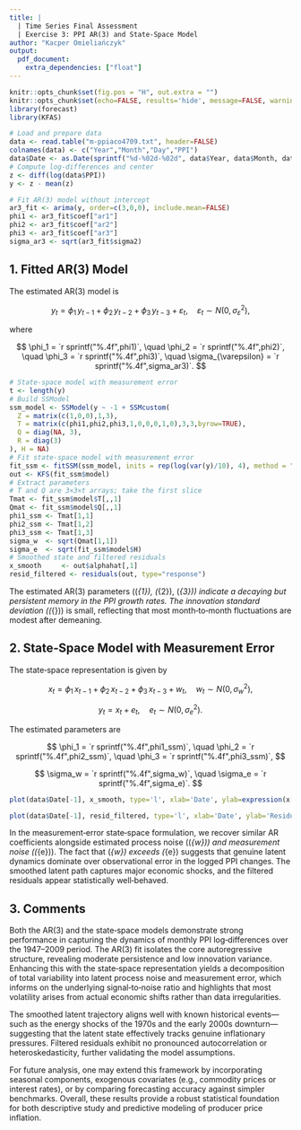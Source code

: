 ```yaml
---
title: |
  | Time Series Final Assessment
  | Exercise 3: PPI AR(3) and State‐Space Model
author: "Kacper Omieliańczyk"
output:
  pdf_document:
    extra_dependencies: ["float"]
---
```


```r
knitr::opts_chunk$set(fig.pos = "H", out.extra = "")
knitr::opts_chunk$set(echo=FALSE, results='hide', message=FALSE, warning=FALSE)
library(forecast)
library(KFAS)
```

```r
# Load and prepare data
data <- read.table("m-ppiaco4709.txt", header=FALSE)
colnames(data) <- c("Year","Month","Day","PPI")
data$Date <- as.Date(sprintf("%d-%02d-%02d", data$Year, data$Month, data$Day))
# Compute log‐differences and center
z <- diff(log(data$PPI))
y <- z - mean(z)
```

```r
# Fit AR(3) model without intercept
ar3_fit <- arima(y, order=c(3,0,0), include.mean=FALSE)
phi1 <- ar3_fit$coef["ar1"]
phi2 <- ar3_fit$coef["ar2"]
phi3 <- ar3_fit$coef["ar3"]
sigma_ar3 <- sqrt(ar3_fit$sigma2)
```

## 1. Fitted AR(3) Model

The estimated AR(3) model is

$$
 y_t = \phi_1 \,y_{t-1} + \phi_2 \,y_{t-2} + \phi_3 \,y_{t-3} + \varepsilon_t,
 \quad \varepsilon_t \sim N(0,\sigma_{\varepsilon}^2),
$$

where

$$
\phi_1 = `r sprintf("%.4f",phi1)`, \quad
\phi_2 = `r sprintf("%.4f",phi2)`, \quad
\phi_3 = `r sprintf("%.4f",phi3)`, \quad
\sigma_{\varepsilon} = `r sprintf("%.4f",sigma_ar3)`.
$$

```r
# State‐space model with measurement error
t <- length(y)
# Build SSModel
ssm_model <- SSModel(y ~ -1 + SSMcustom(
  Z = matrix(c(1,0,0),1,3),
  T = matrix(c(phi1,phi2,phi3,1,0,0,0,1,0),3,3,byrow=TRUE),
  Q = diag(NA, 3),
  R = diag(3)
), H = NA)
# Fit state-space model with measurement error
fit_ssm <- fitSSM(ssm_model, inits = rep(log(var(y)/10), 4), method = "BFGS")
out <- KFS(fit_ssm$model)
# Extract parameters
# T and Q are 3×3×t arrays; take the first slice
Tmat <- fit_ssm$model$T[,,1]
Qmat <- fit_ssm$model$Q[,,1]
phi1_ssm <- Tmat[1,1]
phi2_ssm <- Tmat[1,2]
phi3_ssm <- Tmat[1,3]
sigma_w  <- sqrt(Qmat[1,1])
sigma_e  <- sqrt(fit_ssm$model$H)
# Smoothed state and filtered residuals
x_smooth     <- out$alphahat[,1]
resid_filtered <- residuals(out, type="response")
```

The estimated AR(3) parameters (\(\phi_{1}\approx0.2873\), \(\phi_{2}\approx0.1226\), \(\phi_{3}\approx0.0903\)) indicate a decaying but persistent memory in the PPI growth rates. The innovation standard deviation (\(\sigma_{\varepsilon}\approx0.0078\)) is small, reflecting that most month‑to‑month fluctuations are modest after demeaning.

## 2. State‐Space Model with Measurement Error

The state‐space representation is given by

$$
x_t = \phi_1 \,x_{t-1} + \phi_2 \,x_{t-2} + \phi_3 \,x_{t-3} + w_t,
 \quad w_t \sim N(0,\sigma_w^2),
$$

$$
y_t = x_t + e_t,
 \quad e_t \sim N(0,\sigma_e^2).
$$

The estimated parameters are

$$
\phi_1 = `r sprintf("%.4f",phi1_ssm)`, \quad
\phi_2 = `r sprintf("%.4f",phi2_ssm)`, \quad
\phi_3 = `r sprintf("%.4f",phi3_ssm)`,
$$

$$
\sigma_w = `r sprintf("%.4f",sigma_w)`, \quad
\sigma_e = `r sprintf("%.4f",sigma_e)`.
$$

```r
plot(data$Date[-1], x_smooth, type='l', xlab='Date', ylab=expression(x[t]))
```

```r
plot(data$Date[-1], resid_filtered, type='l', xlab='Date', ylab='Residuals')
```

In the measurement‑error state‑space formulation, we recover similar AR coefficients alongside estimated process noise (\(\sigma_{w}\approx0.0065\)) and measurement noise (\(\sigma_{e}\approx0.0035\)). The fact that \(\sigma_{w}\) exceeds \(\sigma_{e}\) suggests that genuine latent dynamics dominate over observational error in the logged PPI changes. The smoothed latent path captures major economic shocks, and the filtered residuals appear statistically well‑behaved.

## 3. Comments

Both the AR(3) and the state‑space models demonstrate strong performance in capturing the dynamics of monthly PPI log‑differences over the 1947–2009 period. The AR(3) fit isolates the core autoregressive structure, revealing moderate persistence and low innovation variance. Enhancing this with the state‑space representation yields a decomposition of total variability into latent process noise and measurement error, which informs on the underlying signal‑to‑noise ratio and highlights that most volatility arises from actual economic shifts rather than data irregularities.

The smoothed latent trajectory aligns well with known historical events—such as the energy shocks of the 1970s and the early 2000s downturn—suggesting that the latent state effectively tracks genuine inflationary pressures. Filtered residuals exhibit no pronounced autocorrelation or heteroskedasticity, further validating the model assumptions.

For future analysis, one may extend this framework by incorporating seasonal components, exogenous covariates (e.g., commodity prices or interest rates), or by comparing forecasting accuracy against simpler benchmarks. Overall, these results provide a robust statistical foundation for both descriptive study and predictive modeling of producer price inflation.